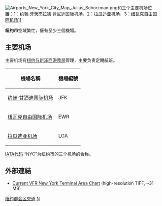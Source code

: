 [[Image:Airports_New_York_City_Map_Julius_Schorzman.png|thumb]]和三个主要机场位置：1：[[约翰·菲茨杰拉德·肯尼迪国际机场|约翰·菲茨杰拉德·肯尼迪国际机场]]，2：[[拉瓜迪亚机场|拉瓜迪亚机场]]，3：[[纽瓦克自由国际机场|纽瓦克自由国际机场]]]]

'''纽约市'''空域繁忙，擁有至少三個機場。

==主要机场== 
主要机场有[[纽约与新泽西港務局|纽约与新泽西港務局]]管理，主要负责定期航班。

{| class="wikitable" border="1"
|-
! 機場名稱
! 機場編號
|-
| [[约翰·甘迺迪国际机场|约翰·甘迺迪国际机场]]
| JFK
|-
| [[纽瓦克自由国际机场|纽瓦克自由国际机场]]
| EWR
|-
| [[拉瓜迪亚机场|拉瓜迪亚机场]]
| LGA
|}
[[IATA代码|IATA代码]] “NYC”为纽约市的三个机场的合称。

==外部連結==
* [http://aviationtoolbox.org/raw_data/FAA/sectionals/current/Terminal-Area-Charts/New%20York%20TAC%2069.tif Current VFR New York Terminal Area Chart] {{Wayback|url=http://aviationtoolbox.org/raw_data/FAA/sectionals/current/Terminal-Area-Charts/New%20York%20TAC%2069.tif |date=20210410094045 }} (high-resolution TIFF, ~31 MB)
{{New York City Area Airports}}

[[Category:纽约都会区交通|]]
[[Category:各城市机场|N]]